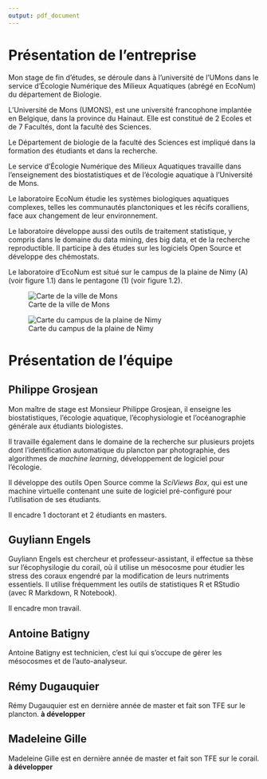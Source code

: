 ```yaml
---
output: pdf_document
---
```

<!-- # --- -->
<!-- # output: -->
<!-- #   word_document: default -->
<!-- #   pdf_document: -->
<!-- #     fig_caption: yes -->
<!-- #     includes: -->
<!-- #       in_header: template/preamble-latex-fr.tex -->
<!-- #     latex_engine: xelatex -->
<!-- #     number_sections: yes -->
<!-- # --- -->

# Présentation de l'entreprise


Mon stage de fin d'études, se déroule dans à l'université de l'UMons dans le service d'Écologie Numérique des Milieux Aquatiques (abrégé en EcoNum) du département de Biologie.


L’Université de Mons (UMONS), est une université francophone implantée en Belgique, dans la province du Hainaut. Elle est constitué de 2 Ecoles et de 7 Facultés, dont la faculté des Sciences.

Le Département de biologie de la faculté des Sciences est impliqué dans la formation des étudiants et dans la recherche.

Le service d'Écologie Numérique des Milieux Aquatiques travaille dans l'enseignement des biostatistiques et de l'écologie aquatique à l'Université de Mons.

Le laboratoire EcoNum étudie les systèmes biologiques aquatiques complexes, telles les communautés planctoniques et les récifs coralliens, face aux changement de leur environnement. 

Le laboratoire développe aussi des outils de traitement statistique, y compris dans le domaine du data mining, des big data, et de la recherche reproductible. Il participe à des études sur les logiciels Open Source et développe des chémostats.

Le laboratoire d'EcoNum est situé sur le campus de la plaine de Nimy (A) (voir figure 1.1) dans le pentagone (1) (voir figure 1.2).




![Carte de la ville de Mons](../image/plan-campus.png)



![Carte du campus de la plaine de Nimy](../image/plaine-Nimy.jpg)


# Présentation de l'équipe

## Philippe Grosjean

\begin{figure}[h!]
\includegraphics[width=4cm]{../image/Grosjean2.jpg}
\caption{Monsieur Philippe Grosjean, chef du service d'EcoNum.}
\end{figure}


Mon maître de stage est Monsieur Philippe Grosjean, il enseigne les biostatistiques, l'écologie aquatique, l'écophysiologie et l'océanographie générale aux étudiants biologistes.

Il travaille également dans le domaine de la recherche sur plusieurs projets dont l'identification automatique du plancton par photographie, des algorithmes de *machine learning*, développement de logiciel pour l'écologie.

Il développe des outils Open Source comme la *SciViews Box*, qui est une machine virtuelle contenant une suite de logiciel pré-configuré pour l'utilisation de ses étudiants.

Il encadre 1 doctorant et 2 étudiants en masters.


## Guyliann Engels

\begin{figure}[h!]
\includegraphics[width=4cm]{../image/Guyliann.jpg}
\caption{Guyliann Engels, doctorant encadrant le stage.}
\end{figure}


Guyliann Engels est chercheur et professeur-assistant, il effectue sa thèse sur l'écophysilogie du corail, où il utilise un mésocosme pour étudier les stress des coraux engendré par la modification de leurs nutriments essentiels. Il utilise fréquemment les outils de statistiques R et RStudio (avec R Markdown, R Notebook).

Il encadre mon travail.


## Antoine Batigny

\begin{figure}[h!]
\includegraphics[width=4cm]{../image/antoine2.jpg}
\caption{Technicien du service d'EcoNum.}
\end{figure}

Antoine Batigny est technicien, c'est lui qui s'occupe de gérer les mésocosmes et de l'auto-analyseur.

## Rémy Dugauquier

\begin{figure}[h!]
\includegraphics[width=4cm]{../image/remy.jpg}
\caption{Etudiant en master}
\end{figure}

Rémy Dugauquier est en dernière année de master et fait son TFE sur le plancton. **à développer**


## Madeleine Gille

\begin{figure}[h!]
\includegraphics[width=4cm]{../image/madeleine.jpg}
\caption{Etudiante en master}
\end{figure}

Madeleine Gille est en dernière année de master et fait son TFE sur le corail. **à développer**
